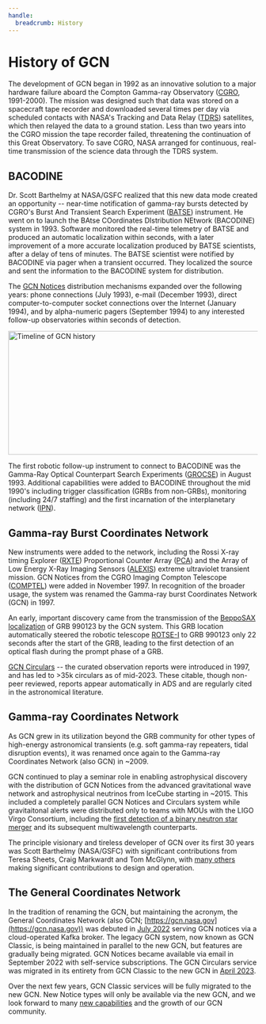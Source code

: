 ```yaml
---
handle:
  breadcrumb: History
---
```



# History of GCN

The development of GCN began in 1992 as an innovative solution to a major hardware failure aboard the Compton Gamma-ray Observatory ([CGRO](https://heasarc.gsfc.nasa.gov/docs/cgro/cgro.html), 1991-2000). The mission was designed such that data was stored on a spacecraft tape recorder and downloaded several times per day via scheduled contacts with NASA's Tracking and Data Relay ([TDRS](https://www.nasa.gov/directorates/heo/scan/services/networks/tdrs_main/)) satellites, which then relayed the data to a ground station. Less than two years into the CGRO mission the tape recorder failed, threatening the continuation of this Great Observatory. To save CGRO, NASA arranged for continuous, real-time transmission of the science data through the TDRS system.

## BACODINE

Dr. Scott Barthelmy at NASA/GSFC realized that this new data mode created an opportunity -- near-time notification of gamma-ray bursts detected by CGRO's Burst And Transient Search Experiment ([BATSE](https://heasarc.gsfc.nasa.gov/docs/cgro/batse/)) instrument. He went on to launch the BAtse COordinates DIstribution NEtwork (BACODINE) system in 1993. Software monitored the real-time telemetry of BATSE and produced an automatic localization within seconds, with a later improvement of a more accurate localization produced by BATSE scientists, after a delay of tens of minutes. The BATSE scientist were notified by BACODINE via pager when a transient occurred. They localized the source and sent the information to the BACODINE system for distribution.

The [GCN Notices](/notices) distribution mechanisms expanded over the following years: phone connections (July 1993), e-mail (December 1993), direct computer-to-computer socket connections over the Internet (January 1994), and by alpha-numeric pagers (September 1994) to any interested follow-up observatories within seconds of detection.

<img
  src={history}
  width="900"
  height="250"
  loading="lazy"
  alt="Timeline of GCN history"
/>

The first robotic follow-up instrument to connect to BACODINE was the Gamma-Ray Optical Counterpart Search Experiments ([GROCSE](https://ui.adsabs.harvard.edu/abs/1995Ap%26SS.231..255A/abstract)) in August 1993. Additional capabilities were added to BACODINE throughout the mid 1990's including trigger classification (GRBs from non-GRBs), monitoring (including 24/7 staffing) and the first incarnation of the interplanetary network ([IPN](https://heasarc.gsfc.nasa.gov/docs/heasarc/missions/ipn.html)).

## Gamma-ray Burst Coordinates Network

New instruments were added to the network, including the Rossi X-ray timing Explorer ([RXTE](https://heasarc.gsfc.nasa.gov/docs/xte/learning_center/index.html)) Proportional Counter Array ([PCA](https://heasarc.gsfc.nasa.gov/docs/xte/learning_center/pca.html)) and the Array of Low Energy X-Ray Imaging Sensors ([ALEXIS](https://heasarc.gsfc.nasa.gov/docs/heasarc/missions/alexis.html)) extreme ultraviolet transient mission. GCN Notices from the CGRO Imaging Compton Telescope ([COMPTEL](https://heasarc.gsfc.nasa.gov/docs/cgro/comptel/)) were added in November 1997. In recognition of the broader usage, the system was renamed the Gamma-ray burst Coordinates Network (GCN) in 1997.

An early, important discovery came from the transmission of the [BeppoSAX localization](https://gcn.nasa.gov/circulars/199) of GRB 990123 by the GCN system. This GRB location automatically steered the robotic telescope [ROTSE-I](https://gcn.nasa.gov/circulars/205) to GRB 990123 only 22 seconds after the start of the GRB, leading to the first detection of an optical flash during the prompt phase of a GRB.

[GCN Circulars](/circulars) -- the curated observation reports were introduced in 1997, and has led to >35k circulars as of mid-2023. These citable, though non-peer reviewed, reports appear automatically in ADS and are regularly cited in the astronomical literature.

## Gamma-ray Coordinates Network

As GCN grew in its utilization beyond the GRB community for other types of high-energy astronomical transients (e.g. soft gamma-ray repeaters, tidal disruption events), it was renamed once again to the Gamma-ray Coordinates Network (also GCN) in ~2009.

GCN continued to play a seminar role in enabling astrophysical discovery with the distribution of GCN Notices from the advanced gravitational wave network and astrophysical neutrinos from IceCube starting in ~2015. This included a completely parallel GCN Notices and Circulars system while gravitaitonal alerts were distributed only to teams with MOUs with the LIGO Virgo Consortium, including the [first detection of a binary neutron star merger](https://gcn.nasa.gov/circulars?page=2&query=G298048) and its subsequent multiwavelength counterparts.

The principle visionary and tireless developer of GCN over its first 30 years was Scott Barthelmy (NASA/GSFC) with significant contributions from Teresa Sheets, Craig Markwardt and Tom McGlynn, with [many others](https://gcn.gsfc.nasa.gov/people.html) making significant contributions to design and operation.

## The General Coordinates Network

In the tradition of renaming the GCN, but maintaining the acronym, the General Coordinates Network (also GCN; [https://gcn.nasa.gov](https://gcn.nasa.gov)) was debuted in [July 2022](/news) serving GCN notices via a cloud-operated Kafka broker. The legacy GCN system, now known as GCN Classic, is being maintained in parallel to the new GCN, but features are gradually being migrated. GCN Notices became available via email in September 2022 with self-service subscriptions. The GCN Circulars service was migrated in its entirety from GCN Classic to the new GCN in [April 2023](/news).

Over the next few years, GCN Classic services will be fully migrated to the new GCN. New Notice types will only be available via the new GCN, and we look forward to many [new capabilities](/about/roadmap) and the growth of our GCN community.
